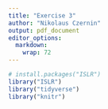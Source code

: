 ```yaml
---
title: "Exercise 3"
author: "Nikolaus Czernin"
output: pdf_document
editor_options: 
  markdown: 
    wrap: 72
---
```


```r
# install.packages("ISLR")
library("ISLR")
library("tidyverse")
library("knitr")


```